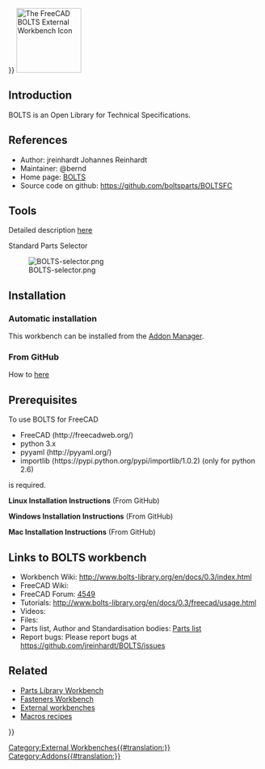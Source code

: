 <languages/>
{{UnfinishedDocu{{#translation:}}}}
[[Image:BOLTSFC_workbench_icon.svg|thumb|128px|The FreeCAD BOLTS External Workbench Icon]]

==Introduction==

{{TOCright}}

BOLTS is an Open Library for Technical Specifications.

==References==

* Author: jreinhardt Johannes Reinhardt
* Maintainer: @bernd
* Home page: [https://boltsparts.github.io BOLTS]
* Source code on github: https://github.com/boltsparts/BOLTSFC

==Tools==

Detailed description [http://www.bolts-library.org/en/docs/0.3/freecad/usage.html here]

Standard Parts Selector

[[Image:BOLTS-selector.png]]

==Installation==

===Automatic installation===

This workbench can be installed from the [[Std_AddonMgr|Addon Manager]].

===From GitHub===

How to [https://github.com/boltsparts/BOLTSFC#readme here]

==Prerequisites==

To use BOLTS for FreeCAD
*    FreeCAD (http://freecadweb.org/)
*    python 3.x
*    pyyaml (http://pyyaml.org/)
*    importlib (https://pypi.python.org/pypi/importlib/1.0.2) (only for python 2.6)
is required.

'''Linux Installation Instructions''' (From GitHub)

'''Windows Installation Instructions''' (From GitHub)

'''Mac Installation Instructions''' (From GitHub)

==Links to BOLTS workbench==

* Workbench Wiki: http://www.bolts-library.org/en/docs/0.3/index.html
* FreeCAD Wiki: 
* FreeCAD Forum: [http://forum.freecadweb.org/viewtopic.php?f=8&t=4549 4549]
* Tutorials: http://www.bolts-library.org/en/docs/0.3/freecad/usage.html
* Videos:  
* Files: 
* Parts list, Author and Standardisation bodies: [http://www.bolts-library.org/en/parts/index.html Parts list]
* Report bugs: Please report bugs at https://github.com/jreinhardt/BOLTS/issues

==Related==

* [[Parts_Library_Workbench|Parts Library Workbench]]
* [[Fasteners_Workbench|Fasteners Workbench]]
* [[External_workbenches|External workbenches]]
* [[Macros_recipes|Macros recipes]]


{{Userdocnavi{{#translation:}}}}
[[Category:External Workbenches{{#translation:}}]]
[[Category:Addons{{#translation:}}]]